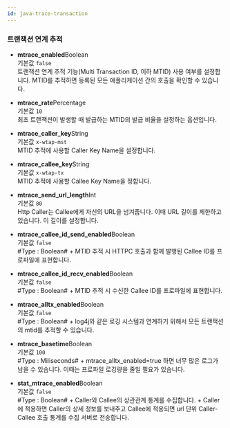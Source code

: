 ```yaml
---
id: java-trace-transaction
---
```


### 트랜잭션 연계 추적

* **mtrace_enabled**<span class='type'>Boolean</span><br/>
기본값 `false`<br/>트랜잭션 연계 추적 기능(Multi Transaction ID, 이하 MTID) 사용 여부를 설정합니다. MTID를 추적하면 등록된 모든 애플리케이션 간의 호출을 확인할 수 있습니다.

* **mtrace_rate**<span class='type'>Percentage</span><br/>
기본값 `10`<br/>최초 트랜잭션이 발생할 때 발급하는 MTID의 발급 비율을 설정하는 옵션입니다.

* **mtrace_caller_key**<span class='type'>String</span><br/>
기본값 `x-wtap-mst`<br/>MTID 추적에 사용할 Caller Key Name을 설정합니다.

* **mtrace_callee_key**<span class='type'>String</span><br/>
기본값 `x-wtap-tx`<br/>MTID 추적에 사용할 Callee Key Name을 정합니다.

* **mtrace_send_url_length**<span class='type'>Int</span><br/>
기본값 `80`<br/>Http Caller는 Callee에게 자신의 URL을 넘겨줍니다. 이때 URL 길이를 제한하고 있습니다. 이 길이를 설정합니다.

* **mtrace_callee_id_send_enabled**<span class='type'>Boolean</span><br/>
기본값 `false`<br/>
#Type : Boolean# +
MTID 추적 시 HTTPC 호출과 함께 발행된 Callee ID를 프로파일에 표현합니다.

* **mtrace_callee_id_recv_enabled**<span class='type'>Boolean</span><br/>
기본값 `false`<br/>
#Type : Boolean# +
MTID 추적 시 수신한 Callee ID를 프로파일에 표현합니다.

* **mtrace_alltx_enabled**<span class='type'>Boolean</span><br/>
기본값 `false`<br/>
#Type : Boolean# +
log4j와 같은 로깅 시스템과 연계하기 위해서 모든 트랜잭션의 mtid를 추적할 수 있습니다.

* **mtrace_basetime**<span class='type'>Boolean</span><br/>
기본값 `100`<br/>
#Type : Miliseconds# +
mtrace_alltx_enabled=true 하면 너무 많은 로그가 남을 수 있습니다. 이때는 프로파일 로깅량을 줄일 필요가 있습니다.

* **stat_mtrace_enabled**<span class='type'>Boolean</span><br/>
기본값 `false`<br/>
#Type : Boolean# +
Caller와 Callee의 상관관계 통계를 수집합니다. +
Caller에 적용하면 Caller의 상세 정보를 보내주고 Callee에 적용되면 url 단위 Caller-Callee 호출 통계를 수집 서버로 전송합니다.